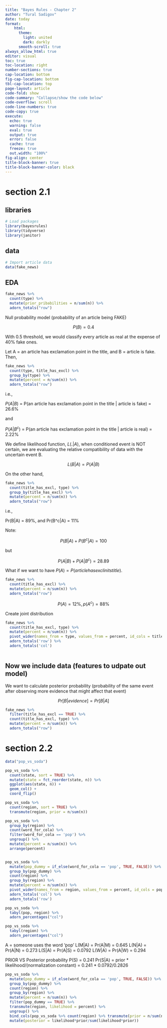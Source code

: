 ```yaml
---
title: "Bayes Rules - Chapter 2"
author: "Tural Sadigov"
date: today
format: 
    html:
      theme: 
        light: united
        dark: darkly
      smooth-scroll: true
always_allow_html: true
editor: visual
toc: true
toc-location: right
number-sections: true
cap-location: bottom
fig-cap-location: bottom
tbl-cap-location: top
page-layout: article
code-fold: show
code-summary: "Collapse/show the code below"
code-overflow: scroll
code-line-numbers: true
code-copy: true
execute:
  echo: true
  warning: false
  eval: true
  output: true
  error: false
  cache: true
  freeze: true
  out.width: "100%"
fig-align: center
title-block-banner: true
title-block-banner-color: black
---
```


# section  2.1

## libraries

```r
# Load packages
library(bayesrules)
library(tidyverse)
library(janitor)
```

## data

```r
# Import article data
data(fake_news)
```


## EDA

```r
fake_news %>% 
  count(type) %>% 
  mutate(prior_pribabilities = n/sum(n)) %>% 
  adorn_totals("row") 
```

Null probability model (probability of an article being FAKE)

$$P(B) = 0.4$$


With 0.5 threshold, we would classify every article as real at the expense of 40% fake ones. 

Let A =  an article has exclamation point in the title, and B = article is fake. Then,

```r
fake_news %>% 
  count(type, title_has_excl) %>% 
  group_by(type) %>% 
  mutate(percent = n/sum(n)) %>% 
  adorn_totals("row") 
```

i.e.,

$P(A|B)$ =  P(an article has exclamation point in the title | article is fake) = 26.6%

and 

$P(A|B^c)$ =  P(an article has exclamation point in the title | article is real) = 2.22%

We define likelihood function, $L(. | A)$, when conditioned event is NOT certain, we are evaluating the relative compatibility of data with the uncertain event B. 

$$L(B|A) = P(A|B)$$

On the other hand,

```r
fake_news %>% 
  count(title_has_excl, type) %>% 
  group_by(title_has_excl) %>% 
  mutate(percent = n/sum(n)) %>% 
  adorn_totals("row") 

```

i.e., 

Pr(B|A) = 89%, and Pr(B^c|A) = 11%

Note: 

$$P(B|A) + P(B^c|A) = 100%$$ 

but

$$P(A|B) + P(A|B^c) = 28.89% \neq 100%.$$

What if we want to have $P(A) = P(article has excl in its title)$.

```r
fake_news %>% 
  count(title_has_excl) %>% 
  mutate(percent = n/sum(n)) %>% 
  adorn_totals("row") 

```

$$P(A) = 12\%, p(A^c) = 88\%$$

Create joint distribution

```r
fake_news %>% 
  count(title_has_excl, type) %>% 
  mutate(percent = n/sum(n)) %>% 
  pivot_wider(names_from = type, values_from = percent, id_cols = title_has_excl) %>% 
  adorn_totals('row') %>% 
  adorn_totals('col')
  
```


## Now we include data (features to udpate out model)

We want to calculate posterior probability (probability of the same event after observing more evidence that might affect that event)

$$Pr[B| evidence] = Pr[B|A]$$

```r
fake_news %>% 
  filter(title_has_excl == TRUE) %>% 
  count(title_has_excl, type) %>% 
  mutate(percent = n/sum(n)) %>% 
  adorn_totals("row") 
```

# section  2.2

```r
data("pop_vs_soda")

pop_vs_soda %>% 
  count(state, sort = TRUE) %>% 
  mutate(state = fct_reorder(state, n)) %>% 
  ggplot(aes(state, n)) +
  geom_col() +
  coord_flip()

pop_vs_soda %>% 
  count(region, sort = TRUE) %>% 
  transmute(region, prior = n/sum(n))

pop_vs_soda %>% 
  group_by(region) %>% 
  count(word_for_cola) %>% 
  filter(word_for_cola == 'pop') %>% 
  ungroup() %>% 
  mutate(percent = n/sum(n)) %>% 
  arrange(percent)


pop_vs_soda %>% 
  mutate(pop_dummy = if_else(word_for_cola == 'pop', TRUE, FALSE)) %>% 
  group_by(pop_dummy) %>% 
  count(region) %>% 
  group_by(region) %>% 
  mutate(percent = n/sum(n)) %>% 
  pivot_wider(names_from = region, values_from = percent, id_cols = pop_dummy) %>% 
  adorn_totals('col') %>% 
  adorn_totals('row')

pop_vs_soda %>% 
  tabyl(pop, region) %>% 
  adorn_percentages("col")

pop_vs_soda %>% 
  tabyl(region) %>% 
  adorn_percentages("col")
```


A = someone uses the word 'pop'
L(M|A) = Pr(A|M) = 0.645 
L(N|A) = Pr(A|N) = 0.273
L(S|A) = Pr(A|S) = 0.0792 
L(W|A) = Pr(A|W) = 0.294 

PRIOR VS Posterior probability
P(S) = 0.241
Pr(S|A) = prior * likelihood/(normalization constant) = 0.241 * 0.0792/0.2826

```r
pop_vs_soda %>% 
  mutate(pop_dummy = if_else(word_for_cola == 'pop', TRUE, FALSE)) %>% 
  group_by(pop_dummy) %>% 
  count(region) %>% 
  group_by(region) %>% 
  mutate(percent = n/sum(n)) %>% 
  filter(pop_dummy == TRUE) %>% 
  transmute(region, likelihood = percent) %>% 
  ungroup() %>% 
  bind_cols(pop_vs_soda %>% count(region) %>% transmute(prior = n/sum(n))) %>% 
  mutate(posterior = likelihood*prior/sum(likelihood*prior))
  
```

